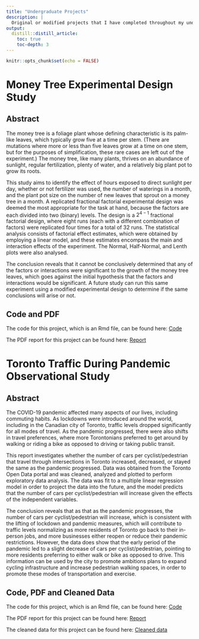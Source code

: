 ```yaml
---
title: "Undergraduate Projects"
description: |
  Original or modified projects that I have completed throughout my undergraduate studies in the Department of Statistics at the University of Toronto in Toronto, Canada. GitHub repository with all projects and files can be found here: [GitHub Repo](https://github.com/SimiDavid95/Project-Reports)
output: 
  distill::distill_article:
    toc: true
    toc-depth: 3
---
```


```r
knitr::opts_chunk$set(echo = FALSE)
```

# Money Tree Experimental Design Study

## Abstract

The money tree is a foliage plant whose defining characteristic is its palm-like leaves, which typically grow five at a time per stem. (There are mutations where more or less than five leaves grow at a time on one stem, but for the purposes of simplification, these rare cases are left out of the experiment.) The money tree, like many plants, thrives on an abundance of sunlight, regular fertilization, plenty of water, and a relatively big plant pot to grow its roots.

This study aims to identify the effect of hours exposed to direct sunlight per day, whether or not fertilizer was used, the number of waterings in a month, and the plant pot size on the number of new leaves that sprout on a money tree in a month. A replicated fractional factorial experimental design was deemed the most appropriate for the task at hand, because the factors are each divided into two (binary) levels. The design is a $2^{4-1}$ fractional factorial design, where eight runs (each with a different combination of factors) were replicated four times for a total of 32 runs. The statistical analysis consists of factorial effect estimates, which were obtained by employing a linear model, and these estimates encompass the main and interaction effects of the experiment. The Normal, Half-Normal, and Lenth plots were also analysed.

The conclusion reveals that it cannot be conclusively determined that any of the factors or interactions were significant to the growth of the money tree leaves, which goes against the initial hypothesis that the factors and interactions would be significant. A future study can run this same experiment using a modified experimental design to determine if the same conclusions will arise or not.

## Code and PDF

The code for this project, which is an Rmd file, can be found here: [Code](https://github.com/SimiDavid95/Project-Reports/blob/main/Money-Tree-Experimental-Design-Study/Money%20Tree%20Experimental%20Design%20Study.Rmd)

The PDF report for this project can be found here: [Report](https://github.com/SimiDavid95/Project-Reports/blob/main/Money-Tree-Experimental-Design-Study/Money-Tree-Experimental-Design-Study.pdf)


# Toronto Traffic During Pandemic Observational Study

## Abstract

The COVID-19 pandemic affected many aspects of our lives, including commuting habits. As lockdowns were introduced around the world, including in the Canadian city of Toronto, traffic levels dropped significantly for all modes of travel. As the pandemic progressed, there were also shifts in travel preferences, where more Torontonians preferred to get around by walking or riding a bike as opposed to driving or taking public transit.

This report investigates whether the number of cars per cyclist/pedestrian that travel through intersections in Toronto increased, decreased, or stayed the same as the pandemic progressed. Data was obtained from the Toronto Open Data portal and was cleaned, analyzed and plotted to perform exploratory data analysis. The data was fit to a multiple linear regression model in order to project the data into the future, and the model predicts that the number of cars per cyclist/pedestrian will increase given the effects of the independent variables.

The conclusion reveals that as that as the pandemic progresses, the number of cars per cyclist/pedestrian will increase, which is consistent with the lifting of lockdown and pandemic measures, which will contribute to traffic levels normalizing as more residents of Toronto go back to their in-person jobs, and more businesses either reopen or reduce their pandemic restrictions. However, the data does show that the early period of the pandemic led to a slight decrease of cars per cyclist/pedestrian, pointing to more residents preferring to either walk or bike as opposed to drive. This information can be used by the city to promote ambitions plans to expand cycling infrastructure and increase pedestrian walking spaces, in order to promote these modes of transportation and exercise.

## Code, PDF and Cleaned Data

The code for this project, which is an Rmd file, can be found here: [Code](https://github.com/SimiDavid95/Project-Reports/blob/main/Toronto-Traffic-During-Pandemic/Traffic%20in%20Toronto%20During%20Pandemic.Rmd)

The PDF report for this project can be found here: [Report](https://github.com/SimiDavid95/Project-Reports/blob/main/Toronto-Traffic-During-Pandemic/Traffic-in-Toronto-During-Pandemic.pdf)

The cleaned data for this project can be found here: [Cleaned data](https://github.com/SimiDavid95/Project-Reports/blob/main/Toronto-Traffic-During-Pandemic/cleaned_toronto_traffic_data.csv)
